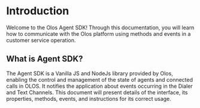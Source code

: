 # Introduction

Welcome to the Olos Agent SDK! Through this documentation, you will learn how to communicate with the Olos platform using methods and events in a customer service operation.

## What is Agent SDK?

The Agent SDK is a Vanilla JS and NodeJs library provided by Olos, enabling the control and management of the state of agents and connected calls in OLOS. It notifies the application about events occurring in the Dialer and Text Channels. This document will present details of the interface, its properties, methods, events, and instructions for its correct usage.